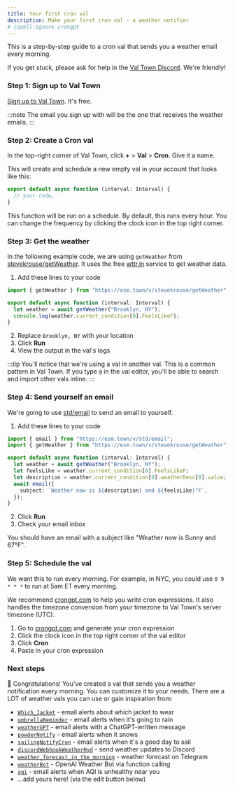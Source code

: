 ```yaml
---
title: Your first cron val
description: Make your first cron val - a weather notifier
# cspell:ignore crongpt
---
```


This is a step-by-step guide to a cron val that sends you a weather email every morning.

If you get stuck, please ask for help in the [Val Town Discord](https://discord.gg/dHv45uN5RY). We're friendly!

### Step 1: Sign up to Val Town

[Sign up to Val Town](https://www.val.town/auth/signup). It's free.

:::note
The email you sign up with will be the one that receives the weather emails.
:::

### Step 2: Create a Cron val

In the top-right corner of Val Town, click **+** > **Val** > **Cron**. Give it a name. 

This will create and schedule a new empty val in your account that looks like this:

```ts title="Step 2" val
export default async function (interval: Interval) {
  // your code…
}
```

This function will be run on a schedule. By default, this runs every hour. You can change the frequency by clicking the clock icon in the top right corner.

### Step 3: Get the weather

In the following example code, we are using `getWeather` from [stevekrouse/getWeather](https://val.town/v/stevekrouse/getWeather). It uses the free [wttr.in](https://wttr.in/:help) service to get weather data.

1. Add these lines to your code
```ts title="Step 3" ins={1,4-5} val
import { getWeather } from "https://esm.town/v/stevekrouse/getWeather";

export default async function (interval: Interval) {
  let weather = await getWeather("Brooklyn, NY");
  console.log(weather.current_condition[0].FeelsLikeF);
}
```
2. Replace `Brooklyn, NY` with your location
3. Click **Run**
4. View the output in the val's logs

:::tip
You'll notice that we're using a val in another val. This is a common pattern in Val Town. If you type `@` in the val editor, you'll be able to search and import other vals inline.
:::

### Step 4: Send yourself an email

We're going to use [std/email](https://val.town/v/std/email) to send an email to yourself.

1. Add these lines to your code
```ts title="Step 4" ins={1,7-10} 
import { email } from "https://esm.town/v/std/email";
import { getWeather } from "https://esm.town/v/stevekrouse/getWeather";

export default async function (interval: Interval) {
  let weather = await getWeather("Brooklyn, NY");
  let feelsLike = weather.current_condition[0].FeelsLikeF;
  let description = weather.current_condition[0].weatherDesc[0].value;
  await email({
    subject: `Weather now is ${description} and ${feelsLike}°F`,
  });
}
```

2. Click **Run**
3. Check your email inbox

You should have an email with a subject like "Weather now is Sunny and 67°F".

### Step 5: Schedule the val

We want this to run every morning. For example, in NYC, you could use `0 9 * * *` to run at 5am ET every morning.

We recommend [crongpt.com](https://crongpt.com) to help you write cron expressions. It also handles the timezone conversion from your timezone to Val Town's server timezone (UTC).

1. Go to [crongpt.com](https://crongpt.com) and generate your cron expression
2. Click the clock icon in the top right corner of the val editor
3. Click **Cron**
4. Paste in your cron expression

### Next steps

🥳 Congratulations! You've created a val that sends you a weather notification every morning. You can customize it to your needs. There are a LOT of weather vals you can use or gain inspiration from:

- [`Which_Jacket`](https://www.val.town/v/emilycoe/Which_Jacket) - email alerts about which jacket to wear
- [`umbrellaReminder`](https://www.val.town/v/stevekrouse/umbrellaReminder) - email alerts when it's going to rain
- [`weatherGPT`](https://www.val.town/v/stevekrouse/weatherGPT) - email alerts with a ChatGPT-written message
- [`powderNotify`](https://www.val.town/v/chet/powderNotifyCron) - email alerts when it snows
- [`sailingNotifyCron`](https://www.val.town/v/chet/sailingNotifyCron) - email alerts when it's a good day to sail
- [`discordWebhookWeatherHyd`](https://www.val.town/v/boson/discordWebhookWeatherHyd) - send weather updates to Discord
- [`weather_forecast_in_the_morning`](https://www.val.town/v/flafi87/weather_forecast_in_the_morning) - weather forecast on Telegram
- [`weatherBot`](https://www.val.town/v/jdan/weatherBot) - OpenAI Weather Bot via function calling
- [`aqi`](https://www.val.town/v/stevekrouse/aqi) - email alerts when AQI is unhealthy near you
- ...add yours here! (via the edit button below)